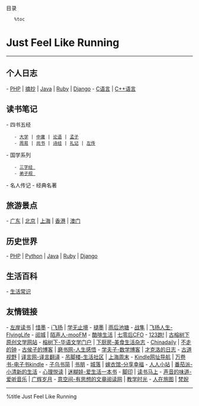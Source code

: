 <div class="pCategory sl-fixed sl-fixed-right sl-fixed-top">
	<div class="cateTitle">目录</div>
	%toc
</div>

= Just Feel Like Running =
----

== 个人日志 ==
- [[PHP|PHP]] | [[Python|摘抄]] | [[Java|Java]] | [[Ruby|Ruby]] | [[Django|Django]]
- [[C语言]] | [[C++语言]]

== 读书笔记 ==
- 四书五经 
	- [[daxue/index|大学]] | [[zhongyong/index|中庸]] | [[lunyu/indeX|论语]] | [[mengzi/index|孟子]]
	- [[zhouyi/index|周易]] | [[shangshu/index|尚书]] | [[shijing/index|诗经]] | [[liji/index|礼记]] | [[zuozhuan/index|左传]]
- 国学系列
	- [[sanzijing/index|三字经 ]]
	- [[dizigui/index|弟子规 ]]
- 名人传记
- 经典名著

== 旅游景点 ==
- [[guangdong/index|广东]] | [[beijing/index|北京]] | [[shanghai/index|上海]] | [[xianggang/index|香港]] | [[aomen/index|澳门]]

== 历史世界 ==
- [[PHP|PHP]] | [[Python|Python]] | [[Java|Java]] | [[Ruby|Ruby]] | [[Django|Django]]

== 生活百科 ==
- [[PHP|生活常识]]
 
== 友情链接 ==
- [[http://www.zreading.cn/|左岸读书]] | [[http://www.apple4.cn/|惜墨]]
- [[http://ifeiyang.cn/|i飞扬]] | [[http://www.gtdstudy.com/|学无止境]]
- [[http://www.mifengtd.cn/|褪墨]] | [[http://www.yuhou.com/|雨后池塘]]
- [[http://shandian.biz/|战隼]] | [[http://www.huangfei.net/|飞扬人生-FlyingLife]]
- [[http://www.yuecity.com/|阅城]] | [[http://www.moofm.com/|陌声人-mooFM]]
- [[http://cooffee.net/|酷啡生活]] | [[http://chenguixiang.com/|七零后CFO]]
- [[http://qite.me/|123跑!]] | [[http://www.enjoybar.com/|古榕树下原创文学网站]]
- [[http://www.rongshuxia.com/|榕树下-华语文学门户]] | [[http://blog.xiachufang.com/|下厨房-美食生活杂志]]
- [[http://www.chinadaily.com.cn/index.html|Chinadaily]] | [[http://eppshillong.info/|不走的钟]]
- [[http://www.houqun.net/|古侯子的博客]] | [[http://www.mybook520.com/|磨书网-人生感悟]]
- [[http://xuefuzi.com/|学夫子-数学博客]] | [[http://www.caicono.cn/|才克洛的日志]]
- [[http://www.gudaovision.com/|古道视野]] | [[http://www.yeeyan.org/|译言网-译言翻译]]
- [[http://www.diaojiaolou.com/|吊脚楼-生活社区]] | [[http://since1989.org/|上海周末]]
- [[http://s.kindleren.com/|Kindle网址导航]] | [[http://ikandou.com/book/|万卷书-电子书kindle]]
- [[http://book.zi5.me/|子乌书简]] | [[http://www.shupeng.com/|书朋]]
- [[http://cityfall.com/|城落]] | [[http://www.jiayi.org/|嫁衣馆-分享幸福]]
- [[http://zhan.renren.com/home?checked=true|人人小站]] | [[http://www.fqpai.com/|番茄派-小清新的生活]]
- [[http://qxinli.com/|心理悦读]] | [[http://www.mihuwa.com/|迷糊娃-爱生活一本书]]
- [[http://www.myjy.com/|脚印]] | [[http://www.dushumashang.com/|读书马上]]
- [[http://www.fm1877.com/|声音的味道-爱听音乐]] | [[http://www.ghsy.info/|广辉岁月]]
- [[http://yispace.net/|意空间-有思想的文章阅读网]] | [[http://myedutime.cn/|教学时光]]
- [[http://www.zreading.net/|人在旅图]] | [[http://fannylawren.com/|梵婗]]

----

%title Just Feel Like Running
